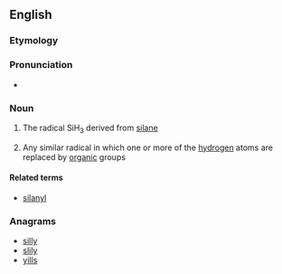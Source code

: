 ==English==

===Etymology===
{{confix|sil|yl}}

===Pronunciation===
* {{IPA|ˈsaɪlɪl}}

===Noun===
{{en-noun}}

# {{inorganic chemistry}} The radical SiH<sub>3</sub> derived from [[silane]]
# {{context|organic chemistry}} Any similar radical in which one or more of the [[hydrogen]] atoms are replaced by [[organic]] groups

====Related terms====
* [[silanyl]]

===Anagrams===
* [[silly#English|silly]]
* [[slily#English|slily]]
* [[yills#English|yills]]